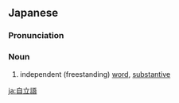 ==Japanese==
{{ja-kanjitab|じ|りつ|ご|yomi=o}}

===Pronunciation===
{{ja-pron|じりつご|y=o}}

===Noun===
{{ja-noun|じりつご}}

# {{lb|ja|grammar|sort=じりつご}} independent (freestanding) [[word]], [[substantive]]

[[ja:自立語]]